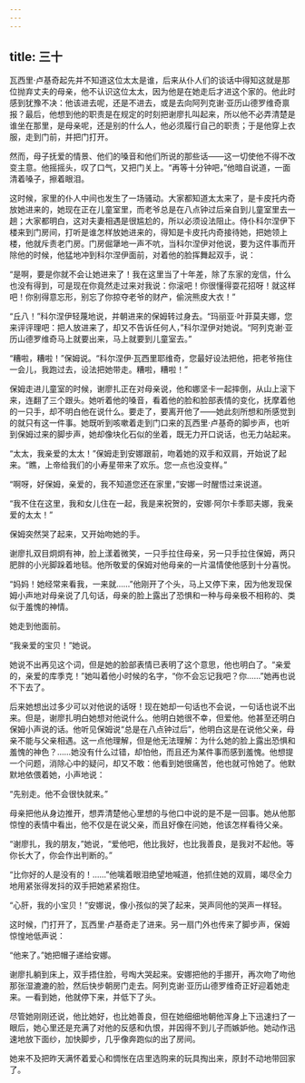 ```yaml
---
---
---
```

title: 三十
---




瓦西里·卢基奇起先并不知道这位太太是谁，后来从仆人们的谈话中得知这就是那位抛弃丈夫的母亲，他不认识这位太太，因为他是在她走后才进这个家的。他此时感到犹豫不决：他该进去呢，还是不进去，或是去向阿列克谢·亚历山德罗维奇禀报？最后，他想到他的职责是在规定的时刻把谢廖扎叫起来，所以他不必弄清楚是谁坐在那里，是母亲呢，还是别的什么人，他必须履行自己的职责；于是他穿上衣服，走到门前，并把门打开。

然而，母子抚爱的情景、他们的嗓音和他们所说的那些话——这一切使他不得不改变主意。他摇摇头，叹了口气，又把门关上。“再等十分钟吧，”他暗自说道，一面清着嗓子，擦着眼泪。

这时候，家里的仆人中间也发生了一场骚动。大家都知道太太来了，是卡皮托内奇放她进来的，她现在正在儿童室里，而老爷总是在八点钟过后亲自到儿童室里去一趟；大家都明白，这对夫妻相遇是很尴尬的，所以必须设法阻止。侍仆科尔涅伊下楼来到门房间，打听是谁怎样放她进来的，得知是卡皮托内奇接待她，把她领上楼，他就斥责老门房。门房倔犟地一声不吭，当科尔涅伊对他说，要为这件事而开除他的时候，他猛地冲到科尔涅伊面前，对着他的脸挥舞起双手，说：

“是啊，要是你就不会让她进来了！我在这里当了十年差，除了东家的宠信，什么也没有得到，可是现在你竟然走过来对我说：你滚吧！你很懂得耍花招呀！就这样吧！你别得意忘形，别忘了你掠夺老爷的财产，偷浣熊皮大衣！”

“丘八！”科尔涅伊轻蔑地说，并朝进来的保姆转过身去。“玛丽亚·叶菲莫夫娜，您来评评理吧：把人放进来了，却又不告诉任何人，”科尔涅伊对她说。“阿列克谢·亚历山德罗维奇马上就要出来，马上就要到儿童室去。”

“糟啦，糟啦！”保姆说。“科尔涅伊·瓦西里耶维奇，您最好设法把他，把老爷拖住一会儿，我跑过去，设法把她带走。糟啦，糟啦！”

保姆走进儿童室的时候，谢廖扎正在对母亲说，他和娜坚卡一起摔倒，从山上滚下来，连翻了三个跟头。她听着他的嗓音，看着他的脸和脸部表情的变化，抚摩着他的一只手，却不明白他在说什么。要走了，要离开他了——她此刻所想和所感觉到的就只有这一件事。她既听到咳嗽着走到门口来的瓦西里·卢基奇的脚步声，也听到保姆过来的脚步声，她却像块化石似的坐着，既无力开口说话，也无力站起来。

“太太，我亲爱的太太！”保姆走到安娜跟前，吻着她的双手和双肩，开始说了起来。“瞧，上帝给我们的小寿星带来了欢乐。您一点也没变样。”

“啊呀，好保姆，亲爱的，我不知道您还在家里，”安娜一时醒悟过来说道。

“我不住在这里，我和女儿住在一起，我是来祝贺的，安娜·阿尔卡季耶夫娜，我亲爱的太太！”

保姆突然哭了起来，又开始吻她的手。

谢廖扎双目炯炯有神，脸上漾着微笑，一只手拉住母亲，另一只手拉住保姆，两只肥胖的小光脚跺着地毯。他所敬爱的保姆对他母亲的一片温情使他感到十分喜悦。

“妈妈！她经常来看我，一来就……”他刚开了个头，马上又停下来，因为他发现保姆小声地对母亲说了几句话，母亲的脸上露出了恐惧和一种与母亲极不相称的、类似于羞愧的神情。

她走到他面前。

“我亲爱的宝贝！”她说。

她说不出再见这个词，但是她的脸部表情已表明了这个意思，他也明白了。“亲爱的，亲爱的库季克！”她叫着他小时候的名字，“你不会忘记我吧？你……”她再也说不下去了。

后来她想出过多少可以对他说的话呀！现在她却一句话也不会说，一句话也说不出来。但是，谢廖扎明白她想对他说什么。他明白她很不幸，但爱他。他甚至还明白保姆小声说的话。他听见保姆说“总是在八点钟过后”，他明白这是在说他父亲，母亲不能与父亲相遇。这一点他理解，但是他无法理解：为什么她的脸上露出恐惧和羞愧的神色？……她没有什么过错，却怕他，而且还为某件事而感到羞愧。他想提一个问题，消除心中的疑问，却又不敢：他看到她很痛苦，他也就可怜她了。他默默地依偎着她，小声地说：

“先别走。他不会很快就来。”

母亲把他从身边推开，想弄清楚他心里想的与他口中说的是不是一回事。她从他那惊惶的表情中看出，他不仅是在说父亲，而且好像在问她，他该怎样看待父亲。

“谢廖扎，我的朋友，”她说，“爱他吧，他比我好，也比我善良，是我对不起他。等你长大了，你会作出判断的。”

“比你好的人是没有的！……”他噙着眼泪绝望地喊道，他抓住她的双肩，竭尽全力地用紧张得发抖的双手把她紧紧抱住。

“心肝，我的小宝贝！”安娜说，像小孩似的哭了起来，哭声同他的哭声一样轻。

这时候，门打开了，瓦西里·卢基奇走了进来。另一扇门外也传来了脚步声，保姆惊惶地低声说：

“他来了。”她把帽子递给安娜。

谢廖扎躺到床上，双手捂住脸，号啕大哭起来。安娜把他的手挪开，再次吻了吻他那张湿漉漉的脸，然后快步朝房门走去。阿列克谢·亚历山德罗维奇正好迎着她走来。一看到她，他就停下来，并低下了头。

尽管她刚刚还说，他比她好，也比她善良，但在她细细地朝他浑身上下迅速扫了一眼后，她心里还是充满了对他的反感和仇恨，并因得不到儿子而嫉妒他。她动作迅速地放下面纱，加快脚步，几乎像奔跑似的出了房间。

她来不及把昨天满怀着爱心和惆怅在店里选购来的玩具掏出来，原封不动地带回家了。